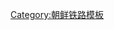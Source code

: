 {{鐵道路線|
| 模板名稱 = 博川线
| 名稱 = [[博川线]]
| 代表色 = blue
| 背景顏色 = #ffffff
| 車站列表 = [[孟中里站|孟中里]] - <del>[[一院站|一院]]</del> - [[博川站|博川]]}}<noinclude>
[[Category:朝鲜铁路模板]]

</noinclude>